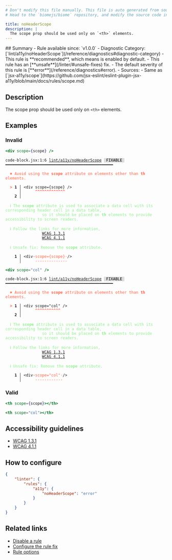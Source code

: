 ```yaml
---
# Don't modify this file manually. This file is auto generated from source, and you will lose your changes next time the website is built.
# Head to the `biomejs/biome` repository, and modify the source code in there.

title: noHeaderScope
description: |
  The scope prop should be used only on `<th>` elements.
---
```


<Tabs>
<TabItem label="JSX and TSX" icon="seti:javascript">
## Summary
- Rule available since: `v1.0.0`
- Diagnostic Category: [`lint/a11y/noHeaderScope`](/reference/diagnostics#diagnostic-category)
- This rule is **recommended**, which means is enabled by default.
- This rule has an [**unsafe**](/linter/#unsafe-fixes) fix.
- The default severity of this rule is [**error**](/reference/diagnostics#error).
- Sources: 
  - Same as [`jsx-a11y/scope`](https://github.com/jsx-eslint/eslint-plugin-jsx-a11y/blob/main/docs/rules/scope.md)

## Description
The scope prop should be used only on `<th>` elements.

## Examples

### Invalid

```jsx
<div scope={scope} />
```

<pre class="language-text"><code class="language-text">code-block.jsx:1:6 <a href="https://biomejs.dev/linter/rules/no-header-scope">lint/a11y/noHeaderScope</a> <span style="color: #000; background-color: #ddd;"> FIXABLE </span> ━━━━━━━━━━━━━━━━━━━━━━━━━━━━━━━━━━━━━━━━━━━━━━━<br /><br />  <strong><span style="color: Tomato;">✖</span></strong> <span style="color: Tomato;">Avoid using the </span><span style="color: Tomato;"><strong>scope</strong></span><span style="color: Tomato;"> attribute on elements other than </span><span style="color: Tomato;"><strong>th</strong></span><span style="color: Tomato;"> elements.</span><br />  <br />  <strong><span style="color: Tomato;">&gt;</span></strong> <strong>1 │ </strong>&lt;div scope=&#123;scope&#125; /&gt;<br />   <strong>   │ </strong>     <strong><span style="color: Tomato;">^</span></strong><strong><span style="color: Tomato;">^</span></strong><strong><span style="color: Tomato;">^</span></strong><strong><span style="color: Tomato;">^</span></strong><strong><span style="color: Tomato;">^</span></strong><strong><span style="color: Tomato;">^</span></strong><strong><span style="color: Tomato;">^</span></strong><strong><span style="color: Tomato;">^</span></strong><strong><span style="color: Tomato;">^</span></strong><strong><span style="color: Tomato;">^</span></strong><strong><span style="color: Tomato;">^</span></strong><strong><span style="color: Tomato;">^</span></strong><strong><span style="color: Tomato;">^</span></strong><br />    <strong>2 │ </strong><br />  <br />  <strong><span style="color: lightgreen;">ℹ</span></strong> <span style="color: lightgreen;">The </span><span style="color: lightgreen;"><strong>scope</strong></span><span style="color: lightgreen;"> attribute is used to associate a data cell with its corresponding header cell in a data table,<br /></span>    <span style="color: lightgreen;">            so it should be placed on </span><span style="color: lightgreen;"><strong>th</strong></span><span style="color: lightgreen;"> elements to provide accessibility to screen readers.</span><br />  <br />  <strong><span style="color: lightgreen;">ℹ</span></strong> <span style="color: lightgreen;">Follow the links for more information,<br /></span>    <span style="color: lightgreen;">            </span><span style="color: lightgreen;"><a href="https://www.w3.org/WAI/WCAG21/Understanding/info-and-relationships">WCAG 1.3.1</a></span><span style="color: lightgreen;"><br /></span>    <span style="color: lightgreen;">            </span><span style="color: lightgreen;"><a href="https://www.w3.org/WAI/WCAG21/Understanding/parsing">WCAG 4.1.1</a></span><br />  <br />  <strong><span style="color: lightgreen;">ℹ</span></strong> <span style="color: lightgreen;">Unsafe fix</span><span style="color: lightgreen;">: </span><span style="color: lightgreen;">Remove the </span><span style="color: lightgreen;"><strong>scope</strong></span><span style="color: lightgreen;"> attribute.</span><br />  <br />  <strong>  1 │ </strong>&lt;div<span style="opacity: 0.8;">·</span><span style="color: Tomato;">s</span><span style="color: Tomato;">c</span><span style="color: Tomato;">o</span><span style="color: Tomato;">p</span><span style="color: Tomato;">e</span><span style="color: Tomato;">=</span><span style="color: Tomato;">&#123;</span><span style="color: Tomato;">s</span><span style="color: Tomato;">c</span><span style="color: Tomato;">o</span><span style="color: Tomato;">p</span><span style="color: Tomato;">e</span><span style="color: Tomato;">&#125;</span><span style="opacity: 0.8;"><span style="color: Tomato;">·</span></span>/&gt;<br />  <strong>    │ </strong>     <span style="color: Tomato;">-</span><span style="color: Tomato;">-</span><span style="color: Tomato;">-</span><span style="color: Tomato;">-</span><span style="color: Tomato;">-</span><span style="color: Tomato;">-</span><span style="color: Tomato;">-</span><span style="color: Tomato;">-</span><span style="color: Tomato;">-</span><span style="color: Tomato;">-</span><span style="color: Tomato;">-</span><span style="color: Tomato;">-</span><span style="color: Tomato;">-</span><span style="color: Tomato;">-</span>  <br /></code></pre>

```jsx
<div scope="col" />
```

<pre class="language-text"><code class="language-text">code-block.jsx:1:6 <a href="https://biomejs.dev/linter/rules/no-header-scope">lint/a11y/noHeaderScope</a> <span style="color: #000; background-color: #ddd;"> FIXABLE </span> ━━━━━━━━━━━━━━━━━━━━━━━━━━━━━━━━━━━━━━━━━━━━━━━<br /><br />  <strong><span style="color: Tomato;">✖</span></strong> <span style="color: Tomato;">Avoid using the </span><span style="color: Tomato;"><strong>scope</strong></span><span style="color: Tomato;"> attribute on elements other than </span><span style="color: Tomato;"><strong>th</strong></span><span style="color: Tomato;"> elements.</span><br />  <br />  <strong><span style="color: Tomato;">&gt;</span></strong> <strong>1 │ </strong>&lt;div scope=&quot;col&quot; /&gt;<br />   <strong>   │ </strong>     <strong><span style="color: Tomato;">^</span></strong><strong><span style="color: Tomato;">^</span></strong><strong><span style="color: Tomato;">^</span></strong><strong><span style="color: Tomato;">^</span></strong><strong><span style="color: Tomato;">^</span></strong><strong><span style="color: Tomato;">^</span></strong><strong><span style="color: Tomato;">^</span></strong><strong><span style="color: Tomato;">^</span></strong><strong><span style="color: Tomato;">^</span></strong><strong><span style="color: Tomato;">^</span></strong><strong><span style="color: Tomato;">^</span></strong><br />    <strong>2 │ </strong><br />  <br />  <strong><span style="color: lightgreen;">ℹ</span></strong> <span style="color: lightgreen;">The </span><span style="color: lightgreen;"><strong>scope</strong></span><span style="color: lightgreen;"> attribute is used to associate a data cell with its corresponding header cell in a data table,<br /></span>    <span style="color: lightgreen;">            so it should be placed on </span><span style="color: lightgreen;"><strong>th</strong></span><span style="color: lightgreen;"> elements to provide accessibility to screen readers.</span><br />  <br />  <strong><span style="color: lightgreen;">ℹ</span></strong> <span style="color: lightgreen;">Follow the links for more information,<br /></span>    <span style="color: lightgreen;">            </span><span style="color: lightgreen;"><a href="https://www.w3.org/WAI/WCAG21/Understanding/info-and-relationships">WCAG 1.3.1</a></span><span style="color: lightgreen;"><br /></span>    <span style="color: lightgreen;">            </span><span style="color: lightgreen;"><a href="https://www.w3.org/WAI/WCAG21/Understanding/parsing">WCAG 4.1.1</a></span><br />  <br />  <strong><span style="color: lightgreen;">ℹ</span></strong> <span style="color: lightgreen;">Unsafe fix</span><span style="color: lightgreen;">: </span><span style="color: lightgreen;">Remove the </span><span style="color: lightgreen;"><strong>scope</strong></span><span style="color: lightgreen;"> attribute.</span><br />  <br />  <strong>  1 │ </strong>&lt;div<span style="opacity: 0.8;">·</span><span style="color: Tomato;">s</span><span style="color: Tomato;">c</span><span style="color: Tomato;">o</span><span style="color: Tomato;">p</span><span style="color: Tomato;">e</span><span style="color: Tomato;">=</span><span style="color: Tomato;">&quot;</span><span style="color: Tomato;">c</span><span style="color: Tomato;">o</span><span style="color: Tomato;">l</span><span style="color: Tomato;">&quot;</span><span style="opacity: 0.8;"><span style="color: Tomato;">·</span></span>/&gt;<br />  <strong>    │ </strong>     <span style="color: Tomato;">-</span><span style="color: Tomato;">-</span><span style="color: Tomato;">-</span><span style="color: Tomato;">-</span><span style="color: Tomato;">-</span><span style="color: Tomato;">-</span><span style="color: Tomato;">-</span><span style="color: Tomato;">-</span><span style="color: Tomato;">-</span><span style="color: Tomato;">-</span><span style="color: Tomato;">-</span><span style="color: Tomato;">-</span>  <br /></code></pre>

### Valid

```jsx
<th scope={scope}></th>
```

```jsx
<th scope="col"></th>
```

## Accessibility guidelines

- [WCAG 1.3.1](https://www.w3.org/WAI/WCAG21/Understanding/info-and-relationships)
- [WCAG 4.1.1](https://www.w3.org/WAI/WCAG21/Understanding/parsing)

## How to configure
```json title="biome.json"
{
	"linter": {
		"rules": {
			"a11y": {
				"noHeaderScope": "error"
			}
		}
	}
}

```
## Related links

- [Disable a rule](/linter/#disable-a-lint-rule)
- [Configure the rule fix](/linter#configure-the-rule-fix)
- [Rule options](/linter/#rule-options)

</TabItem>
</Tabs>


